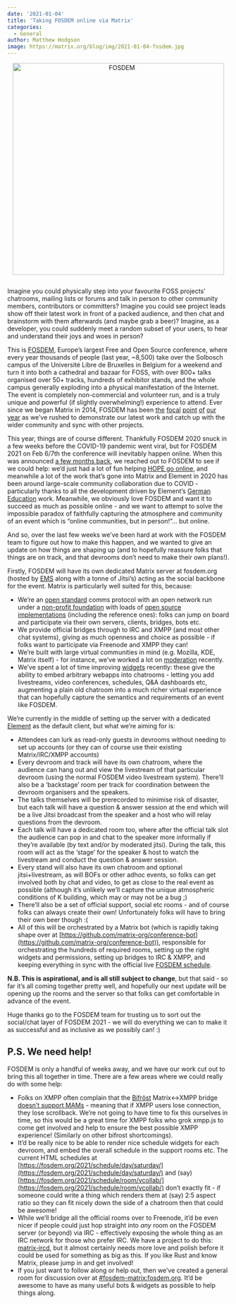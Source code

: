 ```yaml
---
date: '2021-01-04'
title: 'Taking FOSDEM online via Matrix'
categories:
  - General
author: Matthew Hodgson
image: https://matrix.org/blog/img/2021-01-04-fosdem.jpg
---
```


<div style="text-align: center; padding-bottom: 1em">
<a href="https://fosdem.org">
    <img src="/blog/img/2021-01-04-fosdem.jpg" alt="FOSDEM" width="480"/>
</a>
</div>

Imagine you could physically step into your favourite FOSS projects’ chatrooms, mailing lists or forums and talk in person to other community members, contributors or committers?  Imagine you could see project leads show off their latest work in front of a packed audience, and then chat and brainstorm with them afterwards (and maybe grab a beer)?  Imagine, as a developer, you could suddenly meet a random subset of your users, to hear and understand their joys and woes in person?

This is [FOSDEM](https://fosdem.org), Europe’s largest Free and Open Source conference, where every year thousands of people (last year, ~8,500) take over the Solbosch campus of the Université Libre de Bruxelles in Belgium for a weekend and turn it into both a cathedral and bazaar for FOSS, with over 800+ talks organised over 50+ tracks, hundreds of exhibitor stands, and the whole campus generally exploding into a physical manifestation of the Internet.  The event is completely non-commercial and volunteer run, and is a truly unique and powerful (if slightly overwhelming!) experience to attend.  Ever since we began Matrix in 2014, FOSDEM has been [the](https://matrix.org/blog/2020/02/03/matrix-at-fosdem-2020) [focal](https://matrix.org/blog/2019/02/04/matrix-at-fosdem-2019) [point](https://matrix.org/blog/2018/02/05/3-d-video-calling-with-matrix-webrtc-and-webvr-at-fosdem-2018) [of](https://matrix.org/blog/2017/02/06/fosdem-2017-report) [our](https://matrix.org/blog/2016/02/03/fosdem-16-retrospective) [year](https://matrix.org/blog/2015/02/04/back-from-fosdem) as we’ve rushed to demonstrate our latest work and catch up with the wider community and sync with other projects.

This year, things are of course different.  Thankfully FOSDEM 2020 snuck in a few weeks before the COVID-19 pandemic went viral, but for FOSDEM 2021 on Feb 6/7th the conference will inevitably happen online.  When this was announced [a few months back](https://twitter.com/fosdem/status/1301167254705303554), we reached out to FOSDEM to see if we could help: we’d just had a lot of fun helping [HOPE go online](https://hackaday.com/2020/08/11/hope-2020-delivers-historic-marathon-of-hacking/), and meanwhile a lot of the work that’s gone into Matrix and Element in 2020 has been around large-scale community collaboration due to COVID - particularly thanks to all the development driven by Element’s [German Education](https://sifted.eu/articles/element-germany-deal/) work.  Meanwhile, we obviously love FOSDEM and want it to succeed as much as possible online - and we want to attempt to solve the impossible paradox of faithfully capturing the atmosphere and community of an event which is “online communities, but in person!”... but online.

And so, over the last few weeks we’ve been hard at work with the FOSDEM team to figure out how to make this happen, and we wanted to give an update on how things are shaping up (and to hopefully reassure folks that things are on track, and that devrooms don’t need to make their own plans!).

Firstly, FOSDEM will have its own dedicated Matrix server at fosdem.org (hosted by [EMS](https://element.io/matrix-services) along with a tonne of Jitsi’s) acting as the social backbone for the event.  Matrix is particularly well suited for this, because:

*   We’re an [open standard](https://matrix.org/docs/spec) comms protocol with an open network run under a [non-profit foundation](https://matrix.org/foundation) with loads of [open source implementations](https://matrix.org/docs/projects/try-matrix-now/) (including the reference ones): folks can jump on board and participate via their own servers, clients, bridges, bots etc.
*   We provide official bridges through to IRC and XMPP (and most other chat systems), giving as much openness and choice as possible - if folks want to participate via Freenode and XMPP they can!
*   We’re built with large virtual communities in mind (e.g. Mozilla, KDE, Matrix itself) - for instance, we’ve worked a lot on [moderation](https://matrix.org/docs/guides/moderation) recently.
*   We’ve spent a lot of time improving [widgets](https://youtu.be/Fk7YRiFIwZ4?t=251) recently: these give the ability to embed arbitrary webapps into chatrooms - letting you add livestreams, video conferences, schedules, Q&A dashboards etc, augmenting a plain old chatroom into a much richer virtual experience that can hopefully capture the semantics and requirements of an event like FOSDEM. 

We’re currently in the middle of setting up the server with a dedicated [Element](https://element.io) as the default client, but what we’re aiming for is:

*   Attendees can lurk as read-only guests in devrooms without needing to set up accounts (or they can of course use their existing Matrix/IRC/XMPP accounts)
*   Every devroom and track will have its own chatroom, where the audience can hang out and view the livestream of that particular devroom (using the normal FOSDEM video livestream system).  There’ll also be a ‘backstage’ room per track for coordination between the devroom organisers and the speakers.
*   The talks themselves will be prerecorded to minimise risk of disaster, but each talk will have a question & answer session at the end which will be a live Jitsi broadcast from the speaker and a host who will relay questions from the devroom.
*   Each talk will have a dedicated room too, where after the official talk slot the audience can pop in and chat to the speaker more informally if they’re available (by text and/or by moderated jitsi).  During the talk, this room will act as the ‘stage’ for the speaker & host to watch the livestream and conduct the question & answer session.
*   Every stand will also have its own chatroom and optional jitsi+livestream, as will BOFs or other adhoc events, so folks can get involved both by chat and video, to get as close to the real event as possible (although it’s unlikely we’ll capture the unique atmospheric conditions of K building, which may or may not be a bug ;)
*   There’ll also be a set of official support, social etc rooms - and of course folks can always create their own!  Unfortunately folks will have to bring their own beer though :(
*   All of this will be orchestrated by a Matrix bot (which is rapidly taking shape over at [https://github.com/matrix-org/conference-bot](https://github.com/matrix-org/conference-bot)), responsible for orchestrating the hundreds of required rooms, setting up the right widgets and permissions, setting up bridges to IRC & XMPP, and keeping everything in sync with the official live [FOSDEM schedule](https://fosdem.org/2021/schedule/xml).

**N.B. This is aspirational, and is all still subject to change**, but that said - so far it’s all coming together pretty well, and hopefully our next update will be opening up the rooms and the server so that folks can get comfortable in advance of the event.

Huge thanks go to the FOSDEM team for trusting us to sort out the social/chat layer of FOSDEM 2021 - we will do everything we can to make it as successful and as inclusive as we possibly can! :)

## P.S. We need help!

FOSDEM is only a handful of weeks away, and we have our work cut out to bring this all together in time.  There are a few areas where we could really do with some help:

*   Folks on XMPP often complain that the [Bifröst](https://github.com/matrix-org/matrix-bifrost) Matrix&lt;->XMPP bridge [doesn’t support MAMs](https://github.com/matrix-org/matrix-bifrost/issues/64) - meaning that if XMPP users lose connection, they lose scrollback.  We’re not going to have time to fix this ourselves in time, so this would be a great time for XMPP folks who grok xmpp.js to come get involved and help to ensure the best possible XMPP experience!  (Similarly on other bifrost shortcomings).
*   It’d be really nice to be able to render nice schedule widgets for each devroom, and embed the overall schedule in the support rooms etc.  The current HTML schedules at [https://fosdem.org/2021/schedule/day/saturday/](https://fosdem.org/2021/schedule/day/saturday/) and (say) [https://fosdem.org/2021/schedule/room/vcollab/](https://fosdem.org/2021/schedule/room/vcollab/) don’t exactly fit - if someone could write a thing which renders them at (say) 2:5 aspect ratio so they can fit nicely down the side of a chatroom then that could be awesome!
*   While we’ll bridge all the official rooms over to Freenode, it’d be even nicer if people could just hop straight into *any* room on the FOSDEM server (or beyond) via IRC - effectively exposing the whole thing as an IRC network for those who prefer IRC.  We have a project to do this: [matrix-ircd](https://github.com/matrix-org/matrix-ircd), but it almost certainly needs more love and polish before it could be used for something as big as this.  If you like Rust and know Matrix, please jump in and get involved! 
*   If you just want to follow along or help out, then we’ve created a general room for discussion over at [#fosdem-matrix:fosdem.org](https://matrix.to/#/#fosdem-matrix:fosdem.org).  It’d be awesome to have as many useful bots & widgets as possible to help things along.